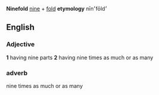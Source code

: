 '''Ninefold'''
[[nine]] + [[fold]]
'''etymology'''
nīn׳fōld׳

==English==

===Adjective===



'''1''' having nine parts
'''2''' having nine times as much or as many

===adverb===
nine times as much or as many